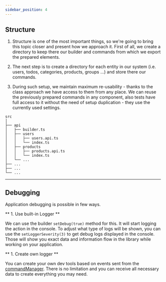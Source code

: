 ```yaml
---
sidebar_position: 4
---
```


## Structure

1. Structure is one of the most important things, so we're going to bring this topic closer and present how we approach
   it. First of all, we create a directory to keep there our builder and commands from which we export the prepared
   elements.

2. The next step is to create a directory for each entity in our system (i.e. users, todos, categories, products, groups
   ...) and store there our commands.

3. During such setup, we maintain maximum re-usability - thanks to the class approach we have access to them from any
   place. We can reuse the previously prepared commands in any component, also tests have full access to it without the
   need of setup duplication - they use the currently used settings.

```
src
│
├── api
│   ├── builder.ts
│   ├── users
│   │   ├── users.api.ts
│   │   └── index.ts
│   ├── products
│   │   ├── products.api.ts
│   │   └── index.ts
│   └── ...
├── ...
├── ...
└── ...
```

---

## Debugging

Application debugging is possible in few ways.

** 1. Use built-in Logger **

We can use the builder `setDebug(true)` method for this. It will start logging the action in the console. To adjust what
type of logs will be shown, you can use the `setLoggerSeverity(3)` to get debug logs displayed in the console. Those
will show you exact data and information flow in the library while working on your application.

** 1. Create own logger **

You can create your own dev tools based on events sent from the
[commandManager](/docs/Architecture/Managers#commandmanager). There is no limitation and you can receive all necessary
data to create everything you may need.
